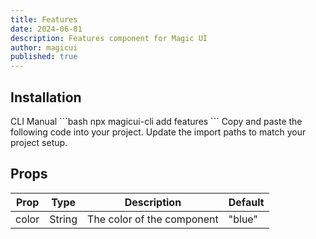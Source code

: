 ```yaml
---
title: Features
date: 2024-06-01
description: Features component for Magic UI
author: magicui
published: true
---
```


<ComponentPreview name="features-demo" />

## Installation

<Tabs defaultValue="cli">
  <TabsList>
    <TabsTrigger value="cli">CLI</TabsTrigger>
    <TabsTrigger value="manual">Manual</TabsTrigger>
  </TabsList>
  <TabsContent value="cli">
    ```bash npx magicui-cli add features ```
  </TabsContent>
  <TabsContent value="manual">
    <Steps>
      <Step>Copy and paste the following code into your project.</Step>
      <ComponentSource name="features" />
      <Step>Update the import paths to match your project setup.</Step>
    </Steps>
  </TabsContent>
</Tabs>

<ComponentSource name="features" />

## Props

| Prop  | Type   | Description                | Default |
| ----- | ------ | -------------------------- | ------- |
| color | String | The color of the component | "blue"  |
